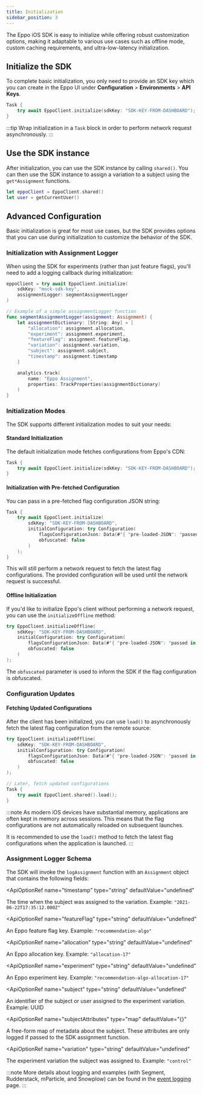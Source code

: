 ```yaml
---
title: Initialization
sidebar_position: 3
---
```



The Eppo iOS SDK is easy to initialize while offering robust customization options, making it adaptable to various use cases such as offline mode, custom caching requirements, and ultra-low-latency initialization.

## Initialize the SDK

To complete basic initialization, you only need to provide an SDK key which you can create in the Eppo UI under **Configuration** > **Environments** > **API Keys**.

```swift
Task {
    try await EppoClient.initialize(sdkKey: "SDK-KEY-FROM-DASHBOARD");
}
```

:::tip
Wrap initialization in a `Task` block in order to perform network request asynchronously.
:::

## Use the SDK instance

After initialization, you can use the SDK instance by calling `shared()`. You can then use the SDK instance to assign a variation to a subject using the `get*Assignment` functions.

```swift
let eppoClient = EppoClient.shared()
let user = getCurrentUser()
```

## Advanced Configuration

Basic initialization is great for most use cases, but the SDK provides options that you can use during initialization to customize the behavior of the SDK.

### Initialization with Assignment Logger

When using the SDK for experiments (rather than just feature flags), you'll need to add a logging callback during initialization:

```swift
eppoClient = try await EppoClient.initialize(
    sdkKey: "mock-sdk-key", 
    assignmentLogger: segmentAssignmentLogger
)

// Example of a simple assignmentLogger function
func segmentAssignmentLogger(assignment: Assignment) {
    let assignmentDictionary: [String: Any] = [
        "allocation": assignment.allocation,
        "experiment": assignment.experiment,
        "featureFlag": assignment.featureFlag,
        "variation": assignment.variation,
        "subject": assignment.subject,
        "timestamp": assignment.timestamp
    ]

    analytics.track(
        name: "Eppo Assignment", 
        properties: TrackProperties(assignmentDictionary)
    )
}
```

### Initialization Modes

The SDK supports different initialization modes to suit your needs:

#### Standard Initialization
The default initialization mode fetches configurations from Eppo's CDN:

```swift
Task {
    try await EppoClient.initialize(sdkKey: "SDK-KEY-FROM-DASHBOARD");
}
```

#### Initialization with Pre-fetched Configuration
You can pass in a pre-fetched flag configuration JSON string:

```swift
Task {
    try await EppoClient.initialize(
        sdkKey: "SDK-KEY-FROM-DASHBOARD",
        initialConfiguration: try Configuration(
            flagsConfigurationJson: Data(#"{ "pre-loaded-JSON": "passed in here" }"#.utf8),
            obfuscated: false
        )
    );
}
```

This will still perform a network request to fetch the latest flag configurations. The provided configuration will be used until the network request is successful.

#### Offline Initialization
If you'd like to initialize Eppo's client without performing a network request, you can use the `initializeOffline` method:

```swift
try EppoClient.initializeOffline(
    sdkKey: "SDK-KEY-FROM-DASHBOARD",
    initialConfiguration: try Configuration(
        flagsConfigurationJson: Data(#"{ "pre-loaded-JSON": "passed in here" }"#.utf8),
        obfuscated: false
    )
);
```

The `obfuscated` parameter is used to inform the SDK if the flag configuration is obfuscated.

### Configuration Updates

#### Fetching Updated Configurations
After the client has been initialized, you can use `load()` to asynchronously fetch the latest flag configuration from the remote source:

```swift
try EppoClient.initializeOffline(
    sdkKey: "SDK-KEY-FROM-DASHBOARD",
    initialConfiguration: try Configuration(
        flagsConfigurationJson: Data(#"{ "pre-loaded-JSON": "passed in here" }"#.utf8),
        obfuscated: false
    )
);

// Later, fetch updated configurations
Task {
    try await EppoClient.shared().load();
}
```

:::note
As modern iOS devices have substantial memory, applications are often kept in memory across sessions. This means that the flag configurations are not automatically reloaded on subsequent launches.

It is recommended to use the `load()` method to fetch the latest flag configurations when the application is launched.
:::

### Assignment Logger Schema

The SDK will invoke the `logAssignment` function with an `Assignment` object that contains the following fields:

<ApiOptionRef 
  name="timestamp"
  type="string"
  defaultValue="undefined"
>

The time when the subject was assigned to the variation. Example: `"2021-06-22T17:35:12.000Z"`
</ApiOptionRef>

<ApiOptionRef 
  name="featureFlag"
  type="string"
  defaultValue="undefined"
>

An Eppo feature flag key. Example: `"recommendation-algo"`
</ApiOptionRef>

<ApiOptionRef 
  name="allocation"
  type="string"
  defaultValue="undefined"
>

An Eppo allocation key. Example: `"allocation-17"`
</ApiOptionRef>

<ApiOptionRef 
  name="experiment"
  type="string"
  defaultValue="undefined"
>

An Eppo experiment key. Example: `"recommendation-algo-allocation-17"`
</ApiOptionRef>

<ApiOptionRef 
  name="subject"
  type="string"
  defaultValue="undefined"
>

An identifier of the subject or user assigned to the experiment variation. Example: UUID
</ApiOptionRef>

<ApiOptionRef 
  name="subjectAttributes"
  type="map"
  defaultValue="{}"
>

A free-form map of metadata about the subject. These attributes are only logged if passed to the SDK assignment function.
</ApiOptionRef>

<ApiOptionRef 
  name="variation"
  type="string"
  defaultValue="undefined"
>

The experiment variation the subject was assigned to. Example: `"control"`
</ApiOptionRef>

:::note
More details about logging and examples (with Segment, Rudderstack, mParticle, and Snowplow) can be found in the [event logging](/sdks/event-logging/) page.
:::